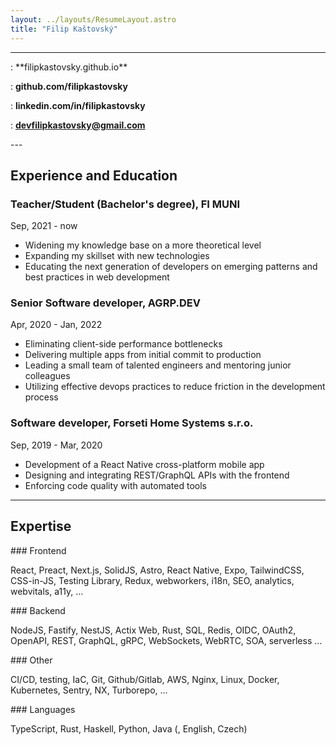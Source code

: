 ```yaml
---
layout: ../layouts/ResumeLayout.astro
title: "Filip Kaštovský"
---
```



---

<div class="grid grid-cols-2 w-2/3">
<Icon name="tabler:world" />: **filipkastovsky.github.io**

<SocialIcon name="Github" />: **github.com/filipkastovsky**

<SocialIcon name="LinkedIn" />: **linkedin.com/in/filipkastovsky**

<SocialIcon name="Mail" />: **devfilipkastovsky@gmail.com**
</div>
---

## Experience and Education

### Teacher/Student (Bachelor's degree), **FI MUNI**

Sep, 2021 - now

- Widening my knowledge base on a more theoretical level
- Expanding my skillset with new technologies
- Educating the next generation of developers on emerging patterns and best practices in web development

### Senior Software developer, **AGRP.DEV**

Apr, 2020 - Jan, 2022

- Eliminating client-side performance bottlenecks
- Delivering multiple apps from initial commit to production
- Leading a small team of talented engineers and mentoring junior colleagues
- Utilizing effective devops practices to reduce friction in the development process

### Software developer, **Forseti Home Systems s.r.o.**

Sep, 2019 - Mar, 2020

- Development of a React Native cross-platform mobile app
- Designing and integrating REST/GraphQL APIs with the frontend
- Enforcing code quality with automated tools

---

## Expertise

<div class="grid grid-cols-2">
<div>
### Frontend

React, Preact, Next.js, SolidJS, Astro, React Native, Expo, TailwindCSS, CSS-in-JS, Testing Library, Redux, webworkers, i18n, SEO, analytics, webvitals, a11y, ...

</div>
<div>
### Backend

NodeJS, Fastify, NestJS, Actix Web, Rust, SQL, Redis, OIDC, OAuth2, OpenAPI, REST, GraphQL, gRPC, WebSockets, WebRTC, SOA, serverless ...

</div>
<div>
### Other

CI/CD, testing, IaC, Git, Github/Gitlab, AWS, Nginx, Linux, Docker, Kubernetes, Sentry, NX, Turborepo, ...

</div>
<div>
### Languages

TypeScript, Rust, Haskell, Python, Java (, English, Czech)

</div>
</div>
